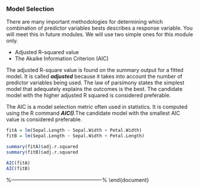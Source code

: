 
### Model Selection
There are many important methodologies for determining which combination of predictor variables bests describes a response variable. You will meet this in future modules.
We will use two simple ones for this module only.

* Adjusted R–squared value
* The Akaike Information Criterion (AIC)



The adjusted R-square value is found on the summary output for a fitted model. It is called ***adjusted*** because it takes into account the number of predictor variables being used. The law of parsimony states the simplest model that adequately explains the outcomes is the best. The candidate model with the higher adjusted R squared is considered preferable.

The AIC is a model selection metric often used in statistics. It is computed using the R command
***AIC()***.The candidate model with the smallest AIC value is considered preferable.


```r
fitA = lm(Sepal.Length ~ Sepal.Width + Petal.Width)
fitB = lm(Sepal.Length ~ Sepal.Width + Petal.Length)

summary(fitA)$adj.r.squared
summary(fitB)$adj.r.squared

AIC(fitA)
AIC(fitB)
```


%----------------------------------------------------%
\end{document} 
